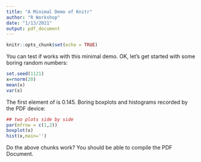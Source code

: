 ```yaml
---
title: "A Minimal Demo of Knitr"
author: "R Workshop"
date: "1/13/2021"
output: pdf_document
---
```


```r
knitr::opts_chunk$set(echo = TRUE)
```

You can test if \textbf{knitr} works with this minimal demo. OK, let's get started with some boring random numbers:

```r
set.seed(1121)
x=rnorm(20)
mean(x)
var(x)
```

The first element of \texttt{x} is 0.145. Boring boxplots
and histograms recorded by the PDF device:

```r

## two plots side by side
par(mfrow = c(1,2))
boxplot(x)
hist(x,main='')

```

Do the above chunks work? You should be able to compile the PDF Document.
